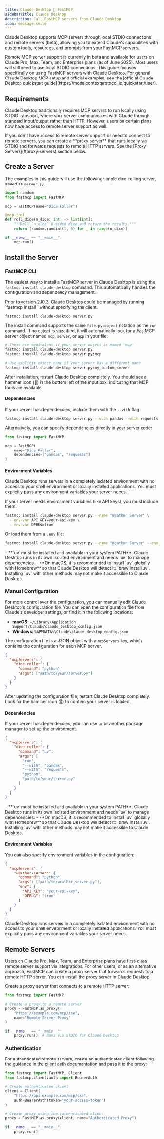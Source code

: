 ```yaml
---
title: Claude Desktop 🤝 FastMCP
sidebarTitle: Claude Desktop
description: Call FastMCP servers from Claude Desktop
icon: message-smile
---
```



<LocalFocusTip />

Claude Desktop supports MCP servers through local STDIO connections and remote servers (beta), allowing you to extend Claude's capabilities with custom tools, resources, and prompts from your FastMCP servers.

<Note>
Remote MCP server support is currently in beta and available for users on Claude Pro, Max, Team, and Enterprise plans (as of June 2025). Most users will still need to use local STDIO connections.
</Note>

<Note>
This guide focuses specifically on using FastMCP servers with Claude Desktop. For general Claude Desktop MCP setup and official examples, see the [official Claude Desktop quickstart guide](https://modelcontextprotocol.io/quickstart/user).
</Note>


## Requirements

Claude Desktop traditionally requires MCP servers to run locally using STDIO transport, where your server communicates with Claude through standard input/output rather than HTTP. However, users on certain plans now have access to remote server support as well.

<Tip>
If you don't have access to remote server support or need to connect to remote servers, you can create a **proxy server** that runs locally via STDIO and forwards requests to remote HTTP servers. See the [Proxy Servers](#proxy-servers) section below.
</Tip>

## Create a Server

The examples in this guide will use the following simple dice-rolling server, saved as `server.py`.

```python server.py
import random
from fastmcp import FastMCP

mcp = FastMCP(name="Dice Roller")

@mcp.tool
def roll_dice(n_dice: int) -> list[int]:
    """Roll `n_dice` 6-sided dice and return the results."""
    return [random.randint(1, 6) for _ in range(n_dice)]

if __name__ == "__main__":
    mcp.run()
```

## Install the Server

### FastMCP CLI
<VersionBadge version="2.10.3" />

The easiest way to install a FastMCP server in Claude Desktop is using the `fastmcp install claude-desktop` command. This automatically handles the configuration and dependency management.

<Tip>
Prior to version 2.10.3, Claude Desktop could be managed by running `fastmcp install <path>` without specifying the client.
</Tip>

```bash
fastmcp install claude-desktop server.py
```

The install command supports the same `file.py:object` notation as the `run` command. If no object is specified, it will automatically look for a FastMCP server object named `mcp`, `server`, or `app` in your file:

```bash
# These are equivalent if your server object is named 'mcp'
fastmcp install claude-desktop server.py
fastmcp install claude-desktop server.py:mcp

# Use explicit object name if your server has a different name
fastmcp install claude-desktop server.py:my_custom_server
```

After installation, restart Claude Desktop completely. You should see a hammer icon (🔨) in the bottom left of the input box, indicating that MCP tools are available.

#### Dependencies

If your server has dependencies, include them with the `--with` flag:

```bash
fastmcp install claude-desktop server.py --with pandas --with requests
```

Alternatively, you can specify dependencies directly in your server code:

```python server.py
from fastmcp import FastMCP

mcp = FastMCP(
    name="Dice Roller",
    dependencies=["pandas", "requests"]
)
```

#### Environment Variables

<Warning>
Claude Desktop runs servers in a completely isolated environment with no access to your shell environment or locally installed applications. You must explicitly pass any environment variables your server needs.
</Warning>

If your server needs environment variables (like API keys), you must include them:

```bash
fastmcp install claude-desktop server.py --name "Weather Server" \
  --env-var API_KEY=your-api-key \
  --env-var DEBUG=true
```

Or load them from a `.env` file:

```bash
fastmcp install claude-desktop server.py --name "Weather Server" --env-file .env
```
<Warning>
- **`uv` must be installed and available in your system PATH**. Claude Desktop runs in its own isolated environment and needs `uv` to manage dependencies.
- **On macOS, it is recommended to install `uv` globally with Homebrew** so that Claude Desktop will detect it: `brew install uv`. Installing `uv` with other methods may not make it accessible to Claude Desktop.
</Warning>


### Manual Configuration

For more control over the configuration, you can manually edit Claude Desktop's configuration file. You can open the configuration file from Claude's developer settings, or find it in the following locations:
- **macOS**: `~/Library/Application Support/Claude/claude_desktop_config.json`
- **Windows**: `%APPDATA%\Claude\claude_desktop_config.json`

The configuration file is a JSON object with a `mcpServers` key, which contains the configuration for each MCP server.

```json
{
  "mcpServers": {
    "dice-roller": {
      "command": "python",
      "args": ["path/to/your/server.py"]
    }
  }
}
```

After updating the configuration file, restart Claude Desktop completely. Look for the hammer icon (🔨) to confirm your server is loaded.

#### Dependencies

If your server has dependencies, you can use `uv` or another package manager to set up the environment.


```json
{
  "mcpServers": {
    "dice-roller": {
      "command": "uv",
      "args": [
        "run",
        "--with", "pandas",
        "--with", "requests", 
        "python",
        "path/to/your/server.py"
      ]
    }
  }
}
```

<Warning>
- **`uv` must be installed and available in your system PATH**. Claude Desktop runs in its own isolated environment and needs `uv` to manage dependencies.
- **On macOS, it is recommended to install `uv` globally with Homebrew** so that Claude Desktop will detect it: `brew install uv`. Installing `uv` with other methods may not make it accessible to Claude Desktop.
</Warning>

#### Environment Variables

You can also specify environment variables in the configuration:

```json
{
  "mcpServers": {
    "weather-server": {
      "command": "python",
      "args": ["path/to/weather_server.py"],
      "env": {
        "API_KEY": "your-api-key",
        "DEBUG": "true"
      }
    }
  }
}
```
<Warning>
Claude Desktop runs servers in a completely isolated environment with no access to your shell environment or locally installed applications. You must explicitly pass any environment variables your server needs.
</Warning>


## Remote Servers


Users on Claude Pro, Max, Team, and Enterprise plans have first-class remote server support via integrations. For other users, or as an alternative approach, FastMCP can create a proxy server that forwards requests to a remote HTTP server. You can install the proxy server in Claude Desktop.

Create a proxy server that connects to a remote HTTP server:

```python proxy_server.py
from fastmcp import FastMCP

# Create a proxy to a remote server
proxy = FastMCP.as_proxy(
    "https://example.com/mcp/sse", 
    name="Remote Server Proxy"
)

if __name__ == "__main__":
    proxy.run()  # Runs via STDIO for Claude Desktop
```

### Authentication

For authenticated remote servers, create an authenticated client following the guidance in the [client auth documentation](/clients/auth/bearer) and pass it to the proxy:

```python auth_proxy_server.py {7}
from fastmcp import FastMCP, Client
from fastmcp.client.auth import BearerAuth

# Create authenticated client
client = Client(
    "https://api.example.com/mcp/sse",
    auth=BearerAuth(token="your-access-token")
)

# Create proxy using the authenticated client
proxy = FastMCP.as_proxy(client, name="Authenticated Proxy")

if __name__ == "__main__":
    proxy.run()
```

